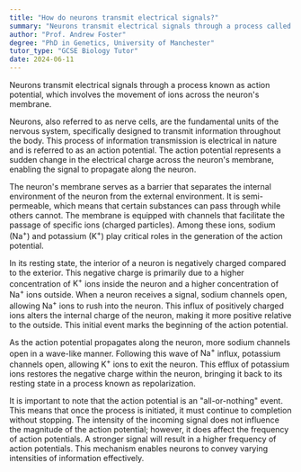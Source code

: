```yaml
---
title: "How do neurons transmit electrical signals?"
summary: "Neurons transmit electrical signals through a process called action potential, involving ion movement across the neuron's membrane."
author: "Prof. Andrew Foster"
degree: "PhD in Genetics, University of Manchester"
tutor_type: "GCSE Biology Tutor"
date: 2024-06-11
---
```


Neurons transmit electrical signals through a process known as action potential, which involves the movement of ions across the neuron's membrane.

Neurons, also referred to as nerve cells, are the fundamental units of the nervous system, specifically designed to transmit information throughout the body. This process of information transmission is electrical in nature and is referred to as an action potential. The action potential represents a sudden change in the electrical charge across the neuron's membrane, enabling the signal to propagate along the neuron.

The neuron's membrane serves as a barrier that separates the internal environment of the neuron from the external environment. It is semi-permeable, which means that certain substances can pass through while others cannot. The membrane is equipped with channels that facilitate the passage of specific ions (charged particles). Among these ions, sodium ($\text{Na}^+$) and potassium ($\text{K}^+$) play critical roles in the generation of the action potential.

In its resting state, the interior of a neuron is negatively charged compared to the exterior. This negative charge is primarily due to a higher concentration of $\text{K}^+$ ions inside the neuron and a higher concentration of $\text{Na}^+$ ions outside. When a neuron receives a signal, sodium channels open, allowing $\text{Na}^+$ ions to rush into the neuron. This influx of positively charged ions alters the internal charge of the neuron, making it more positive relative to the outside. This initial event marks the beginning of the action potential.

As the action potential propagates along the neuron, more sodium channels open in a wave-like manner. Following this wave of $\text{Na}^+$ influx, potassium channels open, allowing $\text{K}^+$ ions to exit the neuron. This efflux of potassium ions restores the negative charge within the neuron, bringing it back to its resting state in a process known as repolarization.

It is important to note that the action potential is an "all-or-nothing" event. This means that once the process is initiated, it must continue to completion without stopping. The intensity of the incoming signal does not influence the magnitude of the action potential; however, it does affect the frequency of action potentials. A stronger signal will result in a higher frequency of action potentials. This mechanism enables neurons to convey varying intensities of information effectively.
    